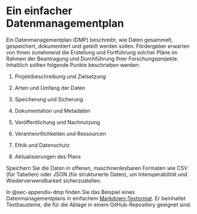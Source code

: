 # Ein einfacher Datenmanagementplan {#sec-dmp}

Ein Datenmanagementplan (DMP) beschreibt, wie Daten gesammelt, gespeichert, dokumentiert und geteilt werden sollen. Fördergeber erwarten von Ihnen zunehmend die Erstellung und Fortführung solcher Pläne im Rahmen der Beantragung und Durchführung Ihrer Forschungsprojekte. Inhaltlich sollten folgende Punkte beschrieben werden:

1. Projektbeschreibung und Zielsetzung

2. Arten und Umfang der Daten

3. Speicherung und Sicherung

4. Dokumentation und Metadaten

5. Veröffentlichung und Nachnutzung

6. Verantwortlichkeiten und Ressourcen

7. Ethik und Datenschutz

8. Aktualisierungen des Plans

Speichern Sie die Daten in offenen, maschinenlesbaren Formaten wie CSV (für Tabellen) oder JSON (für strukturierte Daten), um Interoperabilität und Wiederverwendbarkeit sicherzustellen.

::: {.callout-note}
In @sec-appendix-dmp finden Sie das Beispiel eines Datenmanagementplans in einfachem [Markdown-Textormat](https://www.markdownguide.org/basic-syntax/). Er beinhaltet Textbausteine, die für die Ablage in einem GitHub-Repository geeignet sind.
:::


